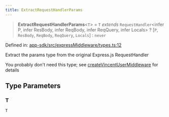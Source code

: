 ```yaml
---
title: ExtractRequestHandlerParams
---
```


> **ExtractRequestHandlerParams**\<`T`\> = `T` *extends* `RequestHandler`\<infer P, infer ResBody, infer ReqBody, infer ReqQuery, infer Locals\> ? \[`P`, `ResBody`, `ReqBody`, `ReqQuery`, `Locals`\] : `never`

Defined in: [app-sdk/src/expressMiddleware/types.ts:12](https://github.com/LIT-Protocol/Vincent/blob/24971b3553e0b3a0f81730455f8a1892791091ad/packages/libs/app-sdk/src/expressMiddleware/types.ts#L12)

Extract the params type from the original Express.js RequestHandler

You probably don't need this type; see [createVincentUserMiddleware](/api-reference/app-sdk/expressMiddleware/functions/createVincentUserMiddleware) for details

## Type Parameters

### T

`T`
